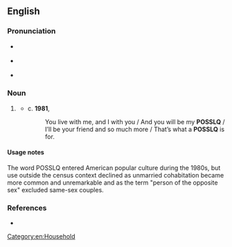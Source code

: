 ==English==

===Pronunciation===
* {{a|GA}} {{IPA|en|/ˈpɑsl̩ˌkju/}}
* {{a|RP}} {{IPA|en|/ˈpɒsl̩ˌkjuː/}}
* {{audio|en|en-us-POSSLQ.ogg|Audio (US)}}

===Noun===
{{en-noun}}

# {{lb|en|US Census}} {{abbreviation of|en|[[person]] of the [[opposite sex]] [[share|sharing]] [[living]] [[quarters]]}}
#* c. '''1981''', {{w|Charles Osgood}}
#*: You live with me, and I with you / And you will be my '''POSSLQ''' / I’ll be your friend and so much more / That’s what a '''POSSLQ''' is for.

====Usage notes====
The word POSSLQ entered American popular culture during the 1980s, but use outside the census context declined as unmarried cohabitation became more common and unremarkable and as the term "person of the opposite sex" excluded same-sex couples.

===References===
* {{cite-web|en|year=1999|site=U.S. Census Bureau|url=https://www.census.gov/population/www/documentation/twps0036/twps0036.html|author=Lynne M. Casper|author2=Philip N. Cohen|author3=Tavia Simmons|title=How Does POSSLQ measure up?  Historical Estimates of Cohabitation}}

[[Category:en:Household]]